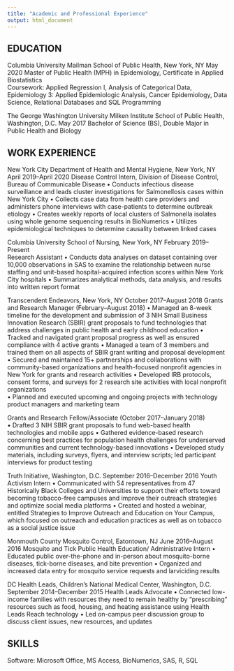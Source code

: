 ```yaml
---
title: "Academic and Professional Experience"
output: html_document
---
```



## EDUCATION	 
Columbia University Mailman School of Public Health, New York, NY           May 2020
Master of Public Health (MPH) in Epidemiology, Certificate in Applied Biostatistics                                                                    
Coursework: Applied Regression I, Analysis of Categorical Data, Epidemiology 3: Applied Epidemiologic Analysis, Cancer Epidemiology, Data Science, Relational Databases and SQL Programming

The George Washington University Milken Institute School of Public Health, Washington, D.C. May 2017
Bachelor of Science (BS), Double Major in Public Health and Biology                                                                                 

## WORK EXPERIENCE 
New York City Department of Health and Mental Hygiene, New York, NY                                                       April 2019–April 2020
Disease Control Intern, Division of Disease Control, Bureau of Communicable Disease 
•	Conducts infectious disease surveillance and leads cluster investigations for Salmonellosis cases within New York City
•	Collects case data from health care providers and administers phone interviews with case-patients to determine outbreak etiology 
•	Creates weekly reports of local clusters of Salmonella isolates using whole genome sequencing results in BioNumerics 
•	Utilizes epidemiological techniques to determine causality between linked cases 

Columbia University School of Nursing, New York, NY                                                                                       February 2019–Present            
Research Assistant
•	Conducts data analyses on dataset containing over 10,000 observations in SAS to examine the relationship between nurse staffing and unit-based hospital-acquired infection scores within New York City hospitals
•	Summarizes analytical methods, data analysis, and results into written report format 

Transcendent Endeavors, New York, NY                                                                                                        October 2017–August 2018
Grants and Research Manager (February–August 2018)
•	Managed an 8-week timeline for the development and submission of 3 NIH Small Business Innovation Research (SBIR) grant proposals to fund technologies that address challenges in public health and early childhood education
•	Tracked and navigated grant proposal progress as well as ensured compliance with 4 active grants
•	Managed a team of 3 members and trained them on all aspects of SBIR grant writing and proposal development 
•	Secured and maintained 15+ partnerships and collaborations with community-based organizations and health-focused nonprofit agencies in New York for grants and research activities
•	Developed IRB protocols, consent forms, and surveys for 2 research site activities with local nonprofit organizations  
•	Planned and executed upcoming and ongoing projects with technology product managers and marketing team
 
Grants and Research Fellow/Associate (October 2017–January 2018)                                                   
•	Drafted 3 NIH SBIR grant proposals to fund web-based health technologies and mobile apps 
•	Gathered evidence-based research concerning best practices for population health challenges for underserved communities and current technology-based innovations 
•	Developed study materials, including surveys, flyers, and interview scripts; led participant interviews for product testing
 
Truth Initiative, Washington, D.C.                                                                                                            September 2016–December 2016
Youth Activism Intern
•	Communicated with 54 representatives from 47 Historically Black Colleges and Universities to support their efforts toward becoming tobacco-free campuses and improve their outreach strategies and optimize social media platforms 
•	Created and hosted a webinar, entitled Strategies to Improve Outreach and Education on Your Campus, which focused on outreach and education practices as well as on tobacco as a social justice issue

Monmouth County Mosquito Control, Eatontown, NJ                                                                                         June 2016–August 2016
Mosquito and Tick Public Health Education/ Administrative Intern 
•	Educated public over-the-phone and in-person about mosquito-borne diseases, tick-borne diseases, and bite prevention
•	Organized and increased data entry for mosquito service requests and larviciding results

DC Health Leads, Children’s National Medical Center, Washington, D.C.                                                September 2014–December 2015
Health Leads Advocate
•	Connected low-income families with resources they need to remain healthy by “prescribing” resources such as food, housing, and heating assistance using Health Leads Reach technology 
•	Led on-campus peer discussion group to discuss client issues, new resources, and updates 

## SKILLS 
Software: Microsoft Office, MS Access, BioNumerics, SAS, R, SQL 
